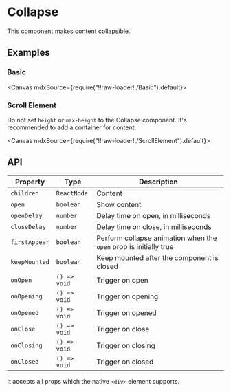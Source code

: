 
<Meta title="Animations/Collapse" />

# Collapse

This component makes content collapsible.

## Examples

### Basic

<Canvas mdxSource={require("!!raw-loader!./Basic").default}>
  <Story id="examples-collapse--basic" />
</Canvas>

### Scroll Element

Do not set `height` or `max-height` to the Collapse component. It's recommended to add a container for content.

<Canvas mdxSource={require("!!raw-loader!./ScrollElement").default}>
  <Story id="examples-collapse--scroll-element" />
</Canvas>

## API

| Property      | Type         | Description                                                       |
| ------------- | ------------ | ----------------------------------------------------------------- |
| `children`    | `ReactNode`  | Content                                                           |
| `open`        | `boolean`    | Show content                                                      |
| `openDelay`   | `number`     | Delay time on open, in milliseconds                               |
| `closeDelay`  | `number`     | Delay time on close, in milliseconds                              |
| `firstAppear` | `boolean`    | Perform collapse animation when the `open` prop is initially true |
| `keepMounted` | `boolean`    | Keep mounted after the component is closed                        |
| `onOpen`      | `() => void` | Trigger on open                                                   |
| `onOpening`   | `() => void` | Trigger on opening                                                |
| `onOpened`    | `() => void` | Trigger on opened                                                 |
| `onClose`     | `() => void` | Trigger on close                                                  |
| `onClosing`   | `() => void` | Trigger on closing                                                |
| `onClosed`    | `() => void` | Trigger on closed                                                 |

It accepts all props which the native `<div>` element supports.
